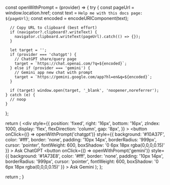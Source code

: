   const openWithPrompt = (provider) => {
    try {
      const pageUrl = window.location.href;
      const text = `Help me with this docs page: ${pageUrl}`;
      const encoded = encodeURIComponent(text);

      // Copy URL to clipboard (best effort)
      if (navigator?.clipboard?.writeText) {
        navigator.clipboard.writeText(pageUrl).catch(() => {});
      }

      let target = '';
      if (provider === 'chatgpt') {
        // ChatGPT share/query page
        target = `https://chat.openai.com/?q=${encoded}`;
      } else if (provider === 'gemini') {
        // Gemini app new chat with prompt
        target = `https://gemini.google.com/app?hl=en&q=${encoded}`;
      }

      if (target) window.open(target, '_blank', 'noopener,noreferrer');
    } catch (e) {
      // noop
    }
  };

  return (
    <div
      style={{
        position: 'fixed',
        right: '16px',
        bottom: '16px',
        zIndex: 1000,
        display: 'flex',
        flexDirection: 'column',
        gap: '8px',
      }}
    >
      <button
        onClick={() => openWithPrompt('chatgpt')}
        style={{
          background: '#10A37F',
          color: '#fff',
          border: 'none',
          padding: '10px 14px',
          borderRadius: '999px',
          cursor: 'pointer',
          fontWeight: 600,
          boxShadow: '0 6px 18px rgba(0,0,0,0.15)'
        }}
      >
        Ask ChatGPT
      </button>
      <button
        onClick={() => openWithPrompt('gemini')}
        style={{
          background: '#1A73E8',
          color: '#fff',
          border: 'none',
          padding: '10px 14px',
          borderRadius: '999px',
          cursor: 'pointer',
          fontWeight: 600,
          boxShadow: '0 6px 18px rgba(0,0,0,0.15)'
        }}
      >
        Ask Gemini
      </button>
    </div>
  );
};

  return <AIAssist />;
}


